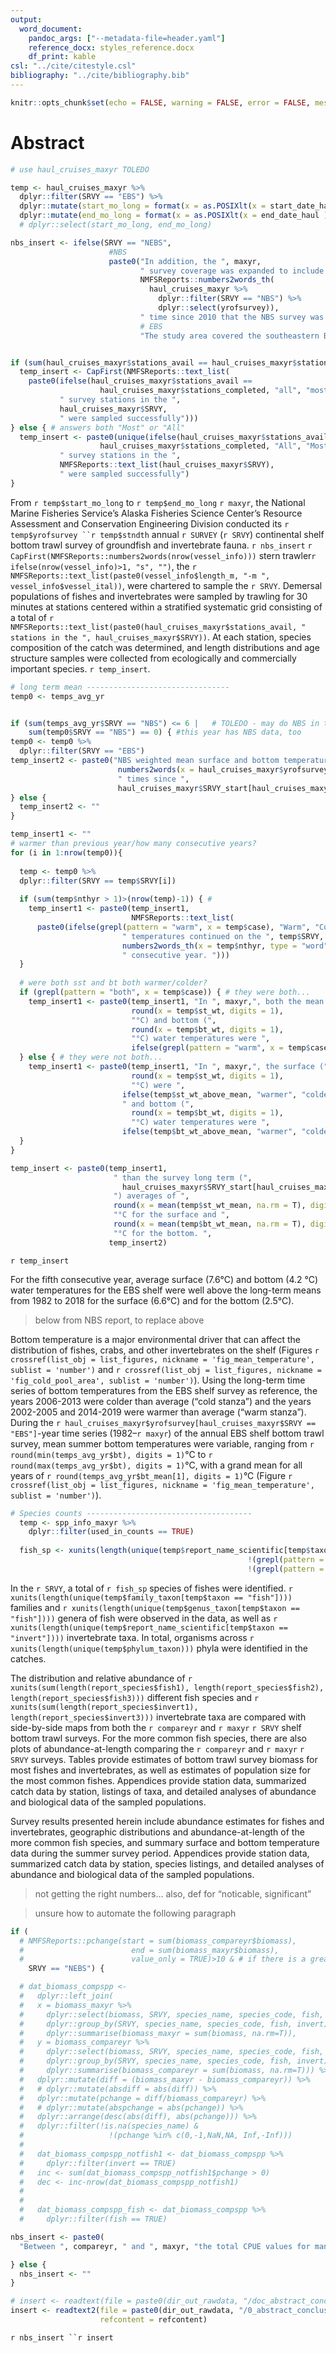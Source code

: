 ```yaml
---
output:
  word_document:
    pandoc_args: ["--metadata-file=header.yaml"]
    reference_docx: styles_reference.docx
    df_print: kable
csl: "../cite/citestyle.csl"
bibliography: "../cite/bibliography.bib"
---
```


```r
knitr::opts_chunk$set(echo = FALSE, warning = FALSE, error = FALSE, message = FALSE)
```

# Abstract

```r
# use haul_cruises_maxyr TOLEDO 

temp <- haul_cruises_maxyr %>%
  dplyr::filter(SRVY == "EBS") %>% 
  dplyr::mutate(start_mo_long = format(x = as.POSIXlt(x = start_date_haul ), format="%B")) %>%
  dplyr::mutate(end_mo_long = format(x = as.POSIXlt(x = end_date_haul ), format="%B")) #%>%
  # dplyr::select(start_mo_long, end_mo_long)

nbs_insert <- ifelse(SRVY == "NEBS", 
                      #NBS
                      paste0("In addition, the ", maxyr, 
                             " survey coverage was expanded to include the northern Bering Sea (NBS). This is only the ", 
                             NMFSReports::numbers2words_th(
                               haul_cruises_maxyr %>% 
                                 dplyr::filter(SRVY == "NBS") %>%
                                 dplyr::select(yrofsurvey)),
                             " time since 2010 that the NBS survey was done. The expanded study area covered the entire Bering Sea continental shelf (hereafter referred to as the “NEBS”) from 20 to 200 m bottom depth to the U.S.-Russia Maritime Boundary between the Alaska Peninsula and the Bering Strait, including Norton Sound."), 
                             # EBS
                             "The study area covered the southeastern Bering Sea continental shelf from 20 to 200 m bottom depth to the U.S.-Russia Maritime Boundary between the Alaska Peninsula and to approximately the latitude of St. Matthew Island (60° 50' N).")


if (sum(haul_cruises_maxyr$stations_avail == haul_cruises_maxyr$stations_completed) == 1) { # diff answers or only 1 srvy
  temp_insert <- CapFirst(NMFSReports::text_list(
    paste0(ifelse(haul_cruises_maxyr$stations_avail ==
                    haul_cruises_maxyr$stations_completed, "all", "most"), 
           " survey stations in the ", 
           haul_cruises_maxyr$SRVY, 
           " were sampled successfully")))
} else { # answers both "Most" or "All"
  temp_insert <- paste0(unique(ifelse(haul_cruises_maxyr$stations_avail ==
                    haul_cruises_maxyr$stations_completed, "All", "Most")), 
           " survey stations in the ",
           NMFSReports::text_list(haul_cruises_maxyr$SRVY), 
           " were sampled successfully")
} 
```

From `r temp$start_mo_long` to `r temp$end_mo_long` `r maxyr`, the National Marine Fisheries Service’s Alaska Fisheries Science Center’s Resource Assessment and Conservation Engineering Division conducted its `r temp$yrofsurvey ``r temp$stndth ` annual `r SURVEY ` (`r SRVY `) continental shelf bottom trawl survey of groundfish and invertebrate fauna. `r nbs_insert` `r CapFirst(NMFSReports::numbers2words(nrow(vessel_info)))` stern trawler`r ifelse(nrow(vessel_info)>1, "s", "")`, the `r NMFSReports::text_list(paste0(vessel_info$length_m, "-m ",  vessel_info$vessel_ital)) `, were chartered to sample the `r SRVY `. Demersal populations of fishes and invertebrates were sampled by trawling for 30 minutes at stations centered within a stratified systematic grid consisting of a total of `r NMFSReports::text_list(paste0(haul_cruises_maxyr$stations_avail, " stations in the ", haul_cruises_maxyr$SRVY))`. At each station, species composition of the catch was determined, and length distributions and age structure samples were collected from ecologically and commercially important species. `r temp_insert `. 

```r
# long term mean --------------------------------
temp0 <- temps_avg_yr


if (sum(temps_avg_yr$SRVY == "NBS") <= 6 |   # TOLEDO - may do NBS in the future when there are more years?
    sum(temp0$SRVY == "NBS") == 0) { #this year has NBS data, too
temp0 <- temp0 %>% 
  dplyr::filter(SRVY == "EBS")
temp_insert2 <- paste0("NBS weighted mean surface and bottom temperatures were not calculated because the NBS has only been surveyed ",
                        numbers2words(x = haul_cruises_maxyr$yrofsurvey[haul_cruises_maxyr$SRVY %in% "NBS"]),
                        " times since ",
                        haul_cruises_maxyr$SRVY_start[haul_cruises_maxyr$SRVY %in% "NBS"],". ")
} else {
  temp_insert2 <- ""
}

temp_insert1 <- ""
# warmer than previous year/how many consecutive years?
for (i in 1:nrow(temp0)){
  
  temp <- temp0 %>% 
  dplyr::filter(SRVY == temp$SRVY[i])
    
  if (sum(temp$nthyr > 1)>(nrow(temp)-1)) { # 
    temp_insert1 <- paste0(temp_insert1, 
                           NMFSReports::text_list(
      paste0(ifelse(grepl(pattern = "warm", x = temp$case), "Warm", "Cold"),
                         " temperatures continued on the ", temp$SRVY, " shelf for the ",
                         numbers2words_th(x = temp$nthyr, type = "word"),
                         " consecutive year. ")))
  }
  
  # were both sst and bt both warmer/colder?
  if (grepl(pattern = "both", x = temp$case)) { # they were both...
    temp_insert1 <- paste0(temp_insert1, "In ", maxyr,", both the mean surface (",
                           round(x = temp$st_wt, digits = 1),
                           "°C) and bottom (",
                           round(x = temp$bt_wt, digits = 1),
                           "°C) water temperatures were ", 
                           ifelse(grepl(pattern = "warm", x = temp$case), "warmer", "colder"))
  } else { # they were not both...
    temp_insert1 <- paste0(temp_insert1, "In ", maxyr,", the surface (",
                           round(x = temp$st_wt, digits = 1),
                           "°C) were ",
                         ifelse(temp$st_wt_above_mean, "warmer", "colder"),
                         " and bottom (",
                           round(x = temp$bt_wt, digits = 1),
                           "°C) water temperatures were ", 
                         ifelse(temp$bt_wt_above_mean, "warmer", "colder"))
  }
}

temp_insert <- paste0(temp_insert1,
                       " than the survey long term (",
                         haul_cruises_maxyr$SRVY_start[haul_cruises_maxyr$SRVY %in% temp$SRVY],"-",(maxyr-1), 
                       ") averages of ",
                       round(x = mean(temp$st_wt_mean, na.rm = T), digits = 1),
                       "°C for the surface and ",
                       round(x = mean(temp$bt_wt_mean, na.rm = T), digits = 1),
                       "°C for the bottom. ", 
                      temp_insert2)

```
`r temp_insert` 

For the fifth consecutive year, average surface (7.6°C) and bottom (4.2 °C) water temperatures for the EBS shelf were well above the long-term means from 1982 to 2018 for the surface (6.6°C) and for the bottom (2.5°C). 

> below from NBS report, to replace above

Bottom temperature is a major environmental driver that can affect the distribution of fishes, crabs, and other invertebrates on the shelf (Figures `r crossref(list_obj = list_figures, nickname = 'fig_mean_temperature', sublist = 'number')` and `r crossref(list_obj = list_figures, nickname = 'fig_cold_pool_area', sublist = 'number')`). Using the long-term time series of bottom temperatures from the EBS shelf survey as reference, the years 2006-2013 were colder than average ("cold stanza") and the years 2002-2005 and 2014-2019 were warmer than average ("warm stanza"). During the `r haul_cruises_maxyr$yrofsurvey[haul_cruises_maxyr$SRVY == "EBS"] `-year time series (1982–`r maxyr`) of the annual EBS shelf bottom trawl survey, mean summer bottom temperatures were variable, ranging from `r round(min(temps_avg_yr$bt), digits = 1)`°C to `r round(max(temps_avg_yr$bt), digits = 1)`°C, with a grand mean for all years of `r round(temps_avg_yr$bt_mean[1], digits = 1)`°C (Figure `r crossref(list_obj = list_figures, nickname = 'fig_mean_temperature', sublist = 'number')`).



```r
# Species counts -------------------------------------
  temp <- spp_info_maxyr %>% 
    dplyr::filter(used_in_counts == TRUE) 
  
  fish_sp <- xunits(length(unique(temp$report_name_scientific[temp$taxon == "fish" & 
                                                     !(grepl(pattern = " sp.", x = temp$report_name_scientific, fixed = T)) & 
                                                     !(grepl(pattern = " unid.", x = temp$report_name_scientific, fixed = T))])))

```


In the `r SRVY`, a total of `r fish_sp ` species of fishes were identified. `r xunits(length(unique(temp$family_taxon[temp$taxon == "fish"])))` families and `r xunits(length(unique(temp$genus_taxon[temp$taxon == "fish"])))` genera of fish were observed in the data, as well as `r xunits(length(unique(temp$report_name_scientific[temp$taxon == "invert"])))` invertebrate taxa. In total, organisms across `r xunits(length(unique(temp$phylum_taxon)))` phyla were identified in the catches.

The distribution and relative abundance of `r xunits(sum(length(report_species$fish1), length(report_species$fish2), length(report_species$fish3)))` different fish species and `r xunits(sum(length(report_species$invert1), length(report_species$invert3)))` invertebrate taxa are compared with side-by-side maps from both the `r compareyr ` and `r maxyr` `r SRVY` shelf bottom trawl surveys. For the more common fish species, there are also plots of abundance-at-length comparing the `r compareyr ` and `r maxyr` `r SRVY` surveys. Tables provide estimates of bottom trawl survey biomass for most fishes and invertebrates, as well as estimates of population size for the most common fishes. Appendices provide station data, summarized catch data by station, listings of taxa, and detailed analyses of abundance and biological data of the sampled populations. 


Survey results presented herein include abundance estimates for fishes and invertebrates, geographic distributions and abundance-at-length of the more common fish species, and summary surface and bottom temperature data during the summer survey period. Appendices provide station data, summarized catch data by station, species listings, and detailed analyses of abundance and biological data of the sampled populations.

> not getting the right numbers... also, def for "noticable, significant"

> unsure how to automate the following paragraph


```r

if (
  # NMFSReports::pchange(start = sum(biomass_compareyr$biomass),
  #                        end = sum(biomass_maxyr$biomass),
  #                        value_only = TRUE)>10 & # if there is a greater than X% difference
    SRVY == "NEBS") {

  # dat_biomass_compspp <- 
  #   dplyr::left_join(
  #   x = biomass_maxyr %>%
  #     dplyr::select(biomass, SRVY, species_name, species_code, fish, invert) %>%
  #     dplyr::group_by(SRVY, species_name, species_code, fish, invert) %>%
  #     dplyr::summarise(biomass_maxyr = sum(biomass, na.rm=T)),
  #   y = biomass_compareyr %>%
  #     dplyr::select(biomass, SRVY, species_name, species_code, fish, invert) %>%
  #     dplyr::group_by(SRVY, species_name, species_code, fish, invert) %>%
  #     dplyr::summarise(biomass_compareyr = sum(biomass, na.rm=T))) %>%
  #   dplyr::mutate(diff = (biomass_maxyr - biomass_compareyr)) %>%
  #   # dplyr::mutate(absdiff = abs(diff)) %>%
  #   dplyr::mutate(pchange = diff/biomass_compareyr) %>%
  #   # dplyr::mutate(abspchange = abs(pchange)) %>%
  #   dplyr::arrange(desc(abs(diff), abs(pchange))) %>%
  #   dplyr::filter(!is.na(species_name) &
  #                   !(pchange %in% c(0,-1,NaN,NA, Inf,-Inf)))
  # 
  #   dat_biomass_compspp_notfish1 <- dat_biomass_compspp %>%
  #     dplyr::filter(invert == TRUE)
  #   inc <- sum(dat_biomass_compspp_notfish1$pchange > 0)
  #   dec <- inc-nrow(dat_biomass_compspp_notfish1)
  # 
  # 
  #   dat_biomass_compspp_fish <- dat_biomass_compspp %>%
  #     dplyr::filter(fish == TRUE)

nbs_insert <- paste0(
  "Between ", compareyr, " and ", maxyr, "the total CPUE values for many of the animals in the NBS shifted from being low in ", compareyr, " to being much higher in ", maxyr, ". The total estimated animal biomass in the NBS increased from ", xunits(sum(biomass_compareyr$biomass[biomass_compareyr$SRVY == "NBS"])) ," t in ", compareyr, " to ", xunits(sum(biomass_maxyr$biomass[biomass_maxyr$SRVY == "NBS"]))," t in ", maxyr)

} else {
  nbs_insert <- ""
}

# insert <- readtext(file = paste0(dir_out_rawdata, "/doc_abstract_conclusion.docx"))
insert <- readtext2(file = paste0(dir_out_rawdata, "/0_abstract_conclusion.docx"), 
                    refcontent = refcontent)
```


`r nbs_insert ``r insert`



